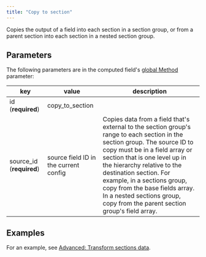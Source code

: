 ```yaml
---
title: "Copy to section"
---
```


Copies the output of a field into each section in a section group, or from a parent section into each section in a nested section group. 

## Parameters

The following parameters are in the computed field's [global Method](https://sensible-87.mintlify.app/senseml-reference/computed-field-methods/overview#parameters) parameter: 

| key                       | value                                 | description                                                                                                                                                                                                                                                                                                                                                                                        |
| ------------------------- | ------------------------------------- | -------------------------------------------------------------------------------------------------------------------------------------------------------------------------------------------------------------------------------------------------------------------------------------------------------------------------------------------------------------------------------------------------- |
| id (**required**)         | copy\_to\_section                     |                                                                                                                                                                                                                                                                                                                                                                                                    |
| source\_id (**required**) | source field ID in the current config | Copies data from a field that's external to the section group's range to each section in the section group.  The source ID to copy must be in a field array or section that is one level up in the hierarchy relative to the destination section. For example, in a sections group, copy from the base fields array. In a nested sections group, copy from the parent section group's field array. |

## Examples

For an example, see [Advanced: Transform sections data](https://sensible-87.mintlify.app/senseml-reference/sections/advanced--transform-sections-data).